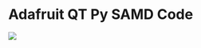 = Adafruit QT Py SAMD Code =

<img src="http://land-boards.com/blwiki/images/c/ca/QTPy49_P18254-720px.jpg"></img>
